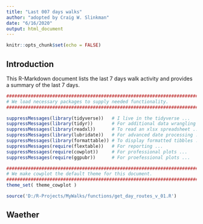 ```yaml
---
title: "Last 007 days walks"
author: "adopted by Craig W. Slinkman"
date: "6/16/2020"
output: html_document
---
```


```r
knitr::opts_chunk$set(echo = FALSE)
```

## Introduction
This R-Markdown document lists the last 7 days walk activity and provides a summary of the last 7 days.

```r
###########################################################################
# We load necessary packages to supply needed functionality.
###########################################################################

suppressMessages(library(tidyverse))   # I live in the tidyverse ...
suppressMessages(library(tidyr))       # For additional data wrangling ...
suppressMessages(library(readxl))      # To read an xlsx spreadsheet ...
suppressMessages(library(lubridate))   # For advanced date processing ...
suppressMessages(library(formattable)) # To display formatted tibbles ...
suppressMessages(require(flextable))   # For reporting ...
suppressMessages(require(cowplot))     # For professional plots ...
suppressMessages(require(ggpubr))      # For proefessional plots ...
```


```r

###########################################################################
# We make cowplot the default theme for this document.
###########################################################################
theme_set( theme_cowplot )
```

```r
source('D:/R-Projects/MyWalks/functions/get_day_routes_v_01.R')

```

## Waether
